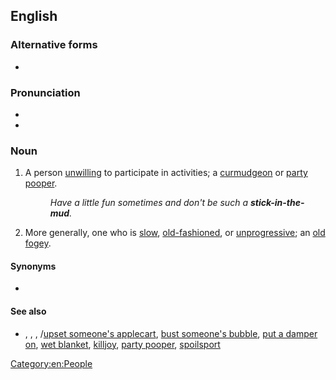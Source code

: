 {{also|stick-in-the-mud}}
==English==
{{was wotd|2008|April|2}}

===Alternative forms===
* {{l|en|stick-in-he-mud}}

===Pronunciation===
* {{IPA|/ˈstɪk.ɪn.ðəˌmʌd/|lang=en}}
* {{audio|en-us-stick in the mud.ogg|Audio (US)|lang=en}}

===Noun===
{{en-noun|sticks in the mud|stick in the muds}}

# {{lb|en|idiomatic|pejorative}} A person [[unwilling]] to participate in activities; a [[curmudgeon]] or [[party pooper]].
#: ''Have a little fun sometimes and don't be such a '''stick-in-the-mud'''.''
# {{lb|en|idiomatic|pejorative}} More generally, one who is [[slow]], [[old-fashioned]], or [[unprogressive]]; an [[old fogey]].

====Synonyms====
* {{sense|person unwilling to participate}} {{l|en|party pooper}}

====See also====
* {{l|en|rain on somebody's parade}}, {{l|en|rock the boat}}, {{l|en|make waves}}, {{l|en|upset the applecart}}/[[upset someone's applecart]], [[bust someone's bubble]], [[put a damper on]], [[wet blanket]], [[killjoy]], [[party pooper]], [[spoilsport]]

[[Category:en:People]]